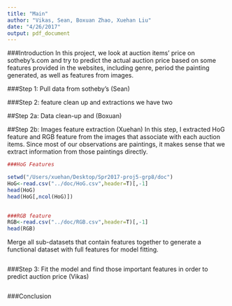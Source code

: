 ```yaml
---
title: "Main"
author: "Vikas, Sean, Boxuan Zhao, Xuehan Liu"
date: "4/26/2017"
output: pdf_document
---
```


###Introduction
In this project, we look at auction items' price on sotheby's.com and try to predict the actual auction price based on some features provided in the websites, including genre, period the painting generated, as well as features from images.



###Step 1: Pull data from sotheby's (Sean)

###Step 2: feature clean up and extractions 
we have two 

##Step 2a: Data clean-up and  (Boxuan)

##Step 2b: Images feature extraction (Xuehan)
In this step, I extracted HoG feature and RGB feature from the images that associate with each auction items. Since most of our observations are paintings, it makes sense that we extract information from those paintings directly. 

```r
###HoG Features

setwd("/Users/xuehan/Desktop/Spr2017-proj5-grp8/doc")
HoG<-read.csv("../doc/HoG.csv",header=T)[,-1]
head(HoG)
head(HoG[,ncol(HoG)])
 

###RGB feature
RGB<-read.csv("../doc/RGB.csv",header=T)[,-1]
head(RGB)
```

Merge all sub-datasets that contain features together to generate a functional dataset with full features for model fitting.

```r

```


###Step 3: Fit the model and find those important features in order to predict auction price (Vikas)
```r

```

###Conclusion